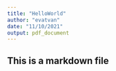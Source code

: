 ```yaml
---
title: "HelloWorld"
author: "evatvan"
date: "11/10/2021"
output: pdf_document
---
```


## This is a markdown file
